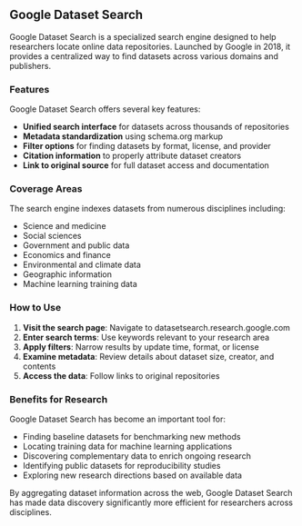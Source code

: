 ## Google Dataset Search

Google Dataset Search is a specialized search engine designed to help researchers locate online data repositories. Launched by Google in 2018, it provides a centralized way to find datasets across various domains and publishers.

### Features

Google Dataset Search offers several key features:

- **Unified search interface** for datasets across thousands of repositories
- **Metadata standardization** using schema.org markup
- **Filter options** for finding datasets by format, license, and provider
- **Citation information** to properly attribute dataset creators
- **Link to original source** for full dataset access and documentation

### Coverage Areas

The search engine indexes datasets from numerous disciplines including:

- Science and medicine
- Social sciences
- Government and public data
- Economics and finance
- Environmental and climate data
- Geographic information
- Machine learning training data

### How to Use

1. **Visit the search page**: Navigate to datasetsearch.research.google.com
2. **Enter search terms**: Use keywords relevant to your research area
3. **Apply filters**: Narrow results by update time, format, or license
4. **Examine metadata**: Review details about dataset size, creator, and contents
5. **Access the data**: Follow links to original repositories

### Benefits for Research

Google Dataset Search has become an important tool for:

- Finding baseline datasets for benchmarking new methods
- Locating training data for machine learning applications
- Discovering complementary data to enrich ongoing research
- Identifying public datasets for reproducibility studies
- Exploring new research directions based on available data

By aggregating dataset information across the web, Google Dataset Search has made data discovery significantly more efficient for researchers across disciplines.
